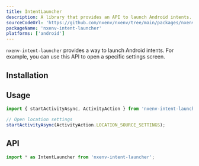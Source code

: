 ```yaml
---
title: IntentLauncher
description: A library that provides an API to launch Android intents.
sourceCodeUrl: 'https://github.com/nxenv/nxenv/tree/main/packages/nxenv-intent-launcher'
packageName: 'nxenv-intent-launcher'
platforms: ['android']
---
```



`nxenv-intent-launcher` provides a way to launch Android intents. For example, you can use this API to open a specific settings screen.

## Installation

<APIInstallSection />

## Usage

```ts
import { startActivityAsync, ActivityAction } from 'nxenv-intent-launcher';

// Open location settings
startActivityAsync(ActivityAction.LOCATION_SOURCE_SETTINGS);
```

## API

```js
import * as IntentLauncher from 'nxenv-intent-launcher';
```

<APISection packageName="nxenv-intent-launcher" apiName="IntentLauncher" />
